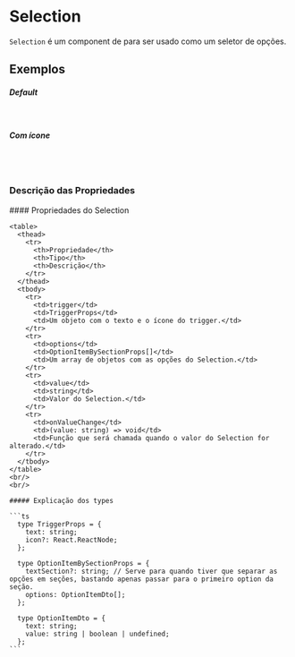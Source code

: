 
<Meta title="Components/Selection" of={SelectionStories} />

# Selection

`Selection` é um component de para ser usado como um seletor de opções.

## Exemplos
##### Default
<Story of={SelectionStories.Default} />
<br/>

##### Com ícone
<Story of={SelectionStories.WithTriggerIcon} />

<br/><br/>
### Descrição das Propriedades

<div className="flex flex-row flex-wrap" style={{ gap: "1rem" }}>
  <div>
    #### Propriedades do Selection

    <table>
      <thead>
        <tr>
          <th>Propriedade</th>
          <th>Tipo</th>
          <th>Descrição</th>
        </tr>
      </thead>
      <tbody>
        <tr>
          <td>trigger</td>
          <td>TriggerProps</td>
          <td>Um objeto com o texto e o ícone do trigger.</td>
        </tr>
        <tr>
          <td>options</td>
          <td>OptionItemBySectionProps[]</td>
          <td>Um array de objetos com as opções do Selection.</td>
        </tr>
        <tr>
          <td>value</td>
          <td>string</td>
          <td>Valor do Selection.</td>
        </tr>
        <tr>
          <td>onValueChange</td>
          <td>(value: string) => void</td>
          <td>Função que será chamada quando o valor do Selection for alterado.</td>
        </tr>
      </tbody>
    </table>
    <br/>
    <br/>

    ##### Explicação dos types

    ```ts
      type TriggerProps = {
        text: string;
        icon?: React.ReactNode;
      };

      type OptionItemBySectionProps = {
        textSection?: string; // Serve para quando tiver que separar as opções em seções, bastando apenas passar para o primeiro option da seção.
        options: OptionItemDto[];
      };

      type OptionItemDto = {
        text: string;
        value: string | boolean | undefined;
      };
    ```
  </div>
</div>
